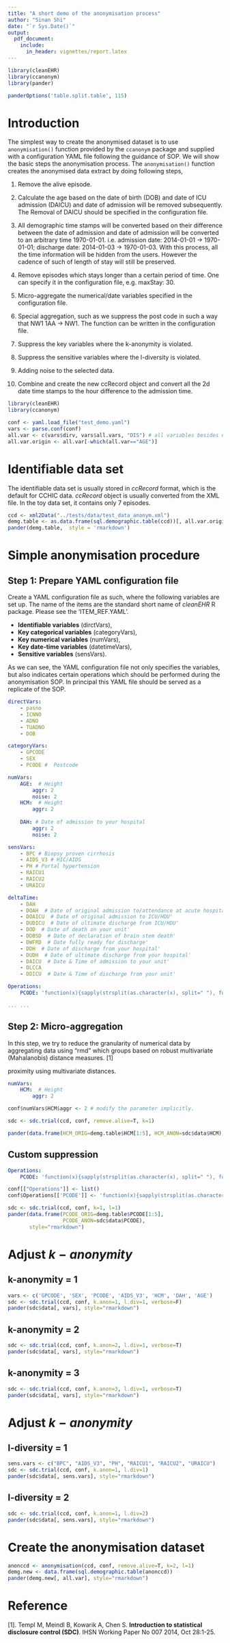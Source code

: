 ```yaml
---
title: "A short demo of the anonymisation process"
author: "Sinan Shi"
date: "`r Sys.Date()`"
output: 
  pdf_document:
    include: 
      in_header: vignettes/report.latex
---
```


```r
library(cleanEHR)
library(ccanonym)
library(pander)

panderOptions('table.split.table', 115)
```

# Introduction
The simplest way to create the anonymised dataset is to use `anonymisation()`
function provided by the `ccanonym` package and supplied with a configuration
YAML file following the guidance of SOP. We will show the basic steps the
anonymisation process. The `anonymisation()` function creates the anonymised 
data extract by doing following steps, 

1. Remove the alive episode.

2. Calculate the age based on the date of birth (DOB) and date of ICU admission
(DAICU) and date of admission will be removed subsequently. The Removal of
DAICU should be specified in the configuration file. 

3. All demographic time stamps will be converted based on their difference
between the date of admission and date of admission will be converted to an
arbitrary time 1970-01-01. i.e. admission date: 2014-01-01 -> 1970-01-01;
discharge date: 2014-01-03 -> 1970-01-03. With this process, all the time
information will be hidden from the users. However the cadence of such of length
of stay will still be preserved. 

4. Remove episodes which stays longer than a certain period of time. One can
specify it in the configuration file, e.g. maxStay: 30. 

5. Micro-aggregate the numerical/date variables specified in the configuration
file. 

6. Special aggregation, such as we suppress the post code in such a way that
NW1 1AA -> NW1. The function can be written in the configuration file. 

7. Suppress the key variables where the k-anonymity is violated. 

8. Suppress the sensitive variables where the l-diversity is violated. 

9. Adding noise to the selected data. 

10. Combine and create the new ccRecord object and convert all the 2d date
time stamps to the hour difference to the admission time. 


```r
library(cleanEHR)
library(ccanonym)
```


```r
conf <- yaml.load_file("test_demo.yaml")
vars <- parse.conf(conf)
all.var <- c(vars$dirv, vars$all.vars, "DIS") # all variables besides non-confidential data
all.var.origin <- all.var[-which(all.var=="AGE")]
```

# Identifiable data set

The identifiable data set is usually stored in _ccRecord_ format, which is the
default for CCHIC data. _ccRecord_ object is usually converted from the XML
file. In the toy data set, it contains only 7 episodes. 

```r
ccd <- xml2Data("../tests/data/test_data_anonym.xml")
demg.table <- as.data.frame(sql.demographic.table(ccd))[, all.var.origin]
pander(demg.table,  style = 'rmarkdown')
```

# Simple anonymisation procedure
## Step 1: Prepare YAML configuration file
Create a YAML configuration file as such, where the following variables are set
up. The name of the items are the standard short name of _cleanEHR_ R package.
Please see the 'ITEM\_REF.YAML'.

* **Identifiable variables** (dirctVars), 
* **Key categorical variables** (categoryVars), 
* **Key numerical variables** (numVars), 
* **Key date-time variables** (datetimeVars), 
* **Sensitive variables** (sensVars). 

As we can see, the YAML configuration file not only specifies the variables,
but also indicates certain operations which should be performed during the
anonymisation SOP. In principal this YAML file should be served as a 
replicate of the SOP. 

```yaml
directVars:
    - pasno   
    - ICNNO   
    - ADNO    
    - TUADNO
    - DOB

categoryVars:
    - GPCODE
    - SEX
    - PCODE #  Postcode

numVars:
    AGE:  # Height
        aggr: 2
        noise: 2
    HCM:  # Height
        aggr: 2
        
    DAH: # Date of admission to your hospital
        aggr: 2
        noise: 2

sensVars:
    - BPC # Biopsy proven cirrhosis
    - AIDS_V3 # HIC/AIDS
    - PH # Portal hypertension
    - RAICU1
    - RAICU2 
    - URAICU 

deltaTime:
    - DAH
    - DOAH  # Date of original admission to/attendance at acute hospital'
    - DOAICU  # Date of original admission to ICU/HDU'
    - DUDICU  # Date of ultimate discharge from ICU/HDU'
    - DOD  # Date of death on your unit'
    - DDBSD  # Date of declaration of brain stem death'
    - DWFRD  # Date fully ready for discharge'
    - DDH  # Date of discharge from your hospital'
    - DUDH  # Date of ultimate discharge from your hospital'
    - DAICU  # Date & Time of admission to your unit'
    - DLCCA 
    - DDICU  # Date & Time of discharge from your unit'

Operations:
    PCODE: 'function(x){sapply(strsplit(as.character(x), split=" "), function(y) y[1])}'

... ...

```

## Step 2: Micro-aggregation
In this step, we try to reduce the granularity of numerical data by
aggregating data using "rmd" which groups based on robust multivariate (Mahalanobis) 
distance measures. [1]

proximity using multivariate
distances. 


```yaml
numVars:
    HCM:  # Height
        aggr: 2 
```
```r
conf$numVars$HCM$aggr <- 2 # modify the parameter implicitly. 
```
```r
sdc <- sdc.trial(ccd, conf, remove.alive=T, k=1)
```
```r
pander(data.frame(HCM_ORIG=demg.table$HCM[1:5], HCM_ANON=sdc$data$HCM), style="rmarkdown")
```

## Custom suppression 
```yaml
Operations:
    PCODE: 'function(x){sapply(strsplit(as.character(x), split=" "), function(y) y[1])}'
```
```r
conf[["Operations"]] <- list()
conf$Operations[['PCODE']] <- 'function(x){sapply(strsplit(as.character(x), split=" "), function(y) y[1])}'
```
```r
sdc <- sdc.trial(ccd, conf, k=1, l=1)
pander(data.frame(PCODE_ORIG=demg.table$PCODE[1:5], 
                  PCODE_ANON=sdc$data$PCODE), 
       style="rmarkdown")

```


# Adjust $k-anonymity$
## k-anonymity = 1
```r
vars <- c('GPCODE', 'SEX', 'PCODE', 'AIDS_V3', 'HCM', 'DAH', 'AGE')
sdc <- sdc.trial(ccd, conf, k.anon=1, l.div=1, verbose=F)
pander(sdc$data[, vars], style="rmarkdown")
```



## k-anonymity = 2
```r
sdc <- sdc.trial(ccd, conf, k.anon=2, l.div=1, verbose=T)
pander(sdc$data[, vars], style="rmarkdown")
```



## k-anonymity = 3
```r
sdc <- sdc.trial(ccd, conf, k.anon=3, l.div=1, verbose=T)
pander(sdc$data[, vars], style="rmarkdown")
```


# Adjust $k-anonymity$
## l-diversity = 1
```r
sens.vars <- c("BPC", "AIDS_V3", "PH", "RAICU1", "RAICU2", "URAICU")
sdc <- sdc.trial(ccd, conf, k.anon=1, l.div=1)
pander(sdc$data[, sens.vars], style="rmarkdown")
```


## l-diversity = 2
```r
sdc <- sdc.trial(ccd, conf, k.anon=1, l.div=2)
pander(sdc$data[, sens.vars], style="rmarkdown")
```


# Create the anonymisation dataset

```r
anonccd <- anonymisation(ccd, conf, remove.alive=T, k=2, l=1)
demg.new <- data.frame(sql.demographic.table(anonccd))
pander(demg.new[, all.var], style="rmarkdown")
```

# Reference
[1]. Templ M, Meindl B, Kowarik A, Chen S. __Introduction to statistical disclosure
 control (SDC)__. IHSN Working Paper No 007 2014, Oct 28:1-25.

